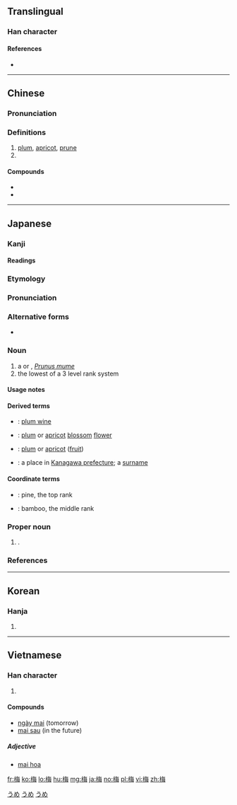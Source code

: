{{also|楳|槑}}
==Translingual==

===Han character===
{{Han char|rn=75|rad=木|as=07|sn=11|four=48957|canj=DOWY|ids=⿰木毎}}
{{Commonscat}}

====References====
* {{Han ref|kx=0528.080|dkj=14795|dj=0916.230|hdz=21215.130|uh=6885|ud=26757|bh=B1F6|bd=45558}}

----

==Chinese==
{{zh-forms}}

===Pronunciation===
{{zh-pron
|m=méi
|c=mui4
|mc=y
|oc=y
|cat=n
}}

===Definitions===
{{zh-hanzi}}

# [[plum]], [[apricot]], [[prune]]
# {{surname|lang=zh}}

====Compounds====
* {{zh-l|梅花草}}
* {{zh-l|梅子}}

----

==Japanese==
===Kanji===
{{ja-kanji|grade=4|rs=木07}}

====Readings====
{{ja-readings
|goon=[[まい]] (mai) {{non-joyo-reading}}, [[め]] (me) {{non-joyo-reading}}
|kanon=[[ばい]] (bai)
|kun=[[うめ]] (ume)
}}

===Etymology===
{{ja-kanjitab|yomi=k|うめ}}
{{rfe|lang=ja}}

===Pronunciation===
{{ja-pron|yomi=k|うめ|acc=0|acc_ref=DJR}}

===Alternative forms===
* {{l|ja|楳}}

===Noun===
{{ja-noun|うめ|ウメ}}

# a {{vern|Japanese plum|pedia=1}} or {{vern|Japanese apricot|pedia=1}}, ''[[Prunus mume]]''
# the lowest of a 3 level rank system

====Usage notes====
{{U:ja:biology|ウメ}}

====Derived terms====
{{der-top}}
* {{ja-r|梅酒|うめしゅ}}: [[plum wine]]
* {{ja-r|梅花|ばいか}}: [[plum]] or [[apricot]] [[blossom]] [[flower]]
* {{ja-r|梅果|ばいか}}: [[plum]] or [[apricot]] ([[fruit]])
* {{ja-r|梅沢|^うめざわ}}: a place in [[w:Kanagawa prefecture|Kanagawa prefecture]]; a [[surname]]
{{der-bottom}}

====Coordinate terms====
* {{ja-r|松|まつ}}: pine, the top rank
* {{ja-r|竹|たけ}}: bamboo, the middle rank

===Proper noun===
{{ja-pos|proper|うめ}}

# {{given name|female|lang=ja|sort=うめ}}.

===References===
<references/>

[[Category:1000 Japanese basic words|うめ]]
[[Category:ja:Fruits|うめ]]
[[Category:ja:Trees|うめ]]

----

==Korean==

===Hanja===
{{ko-hanja|hangeul=[[매]]|eumhun=|rv=mae|mr=mae|y=may}}

# {{defn|lang=ko|sort=木07}}

----

==Vietnamese==

===Han character===
{{vi-hantu|[[mai]]|rs=木07}}

# {{defn|lang=vi|sort=木07}}

====Compounds====
* [[ngày mai]] (tomorrow)
* [[mai sau]] (in the future)

=====Adjective=====
*[http://vi.wiktionary.org/wiki/mai_hoa mai hoa]

[[fr:梅]]
[[ko:梅]]
[[lo:梅]]
[[hu:梅]]
[[mg:梅]]
[[ja:梅]]
[[no:梅]]
[[pl:梅]]
[[vi:梅]]
[[zh:梅]]